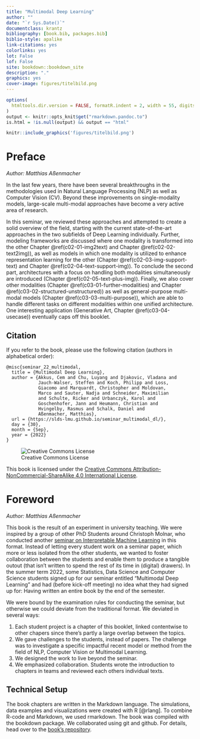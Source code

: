 ```yaml
---
title: "Multimodal Deep Learning"
author: ""
date: "`r Sys.Date()`"
documentclass: krantz
bibliography: [book.bib, packages.bib]
biblio-style: apalike
link-citations: yes
colorlinks: yes
lot: False
lof: False
site: bookdown::bookdown_site
description: "."
graphics: yes
cover-image: figures/titelbild.png
---
```


```r
options(
  htmltools.dir.version = FALSE, formatR.indent = 2, width = 55, digits = 4
)
output <- knitr::opts_knit$get("rmarkdown.pandoc.to")
is.html = !is.null(output) && output == "html"
```

 ```r
knitr::include_graphics('figures/titelbild.png')
``` 

# Preface {-}

*Author: Matthias Aßenmacher*

In the last few years, there have been several breakthroughs in the methodologies used in Natural Language Processing (NLP) as well as Computer Vision (CV). Beyond these improvements on single-modality models, large-scale multi-modal approaches have become a very active area of research.

In this seminar, we reviewed these approaches and attempted to create a solid overview of the field, starting with the current state-of-the-art approaches in the two subfields of Deep Learning individually. Further, modeling frameworks are discussed where one modality is transformed into the other Chapter \@ref(c02-01-img2text) and Chapter \@ref(c02-02-text2img)), as well as models in which one modality is utilized to enhance representation learning for the other (Chapter \@ref(c02-03-img-support-text) and Chapter \@ref(c02-04-text-support-img)). To conclude the second part, architectures with a focus on handling both modalities simultaneously are introduced (Chapter \@ref(c02-05-text-plus-img)). Finally, we also cover other modalities (Chapter \@ref(c03-01-further-modalities) and Chapter \@ref(c03-02-structured-unstructured)) as well as general-purpose multi-modal models (Chapter \@ref(c03-03-multi-purpose)), which are able to handle different tasks on different modalities within one unified architecture. One interesting application (Generative Art, Chapter \@ref(c03-04-usecase)) eventually caps off this booklet.

<!---
Cover by [\@YvonneDoinel](https://twitter.com/YvonneDoinel)
-->

## Citation {-}

If you refer to the book, please use the following citation (authors in alphabetical order):

```
@misc{seminar_22_multimodal,
  title = {Multimodal Deep Learning},
  author = {Akkus, Cem and Chu, Luyang and Djakovic, Vladana and
            Jauch-Walser, Steffen and Koch, Philipp and Loss,
            Giacomo and Marquardt, Christopher and Moldovan,
            Marco and Sauter, Nadja and Schneider, Maximilian
            and Schulte, Ricker and Urbanczyk, Karol and
            Goschenhofer, Jann and Heumann, Christian and
            Hvingelby, Rasmus and Schalk, Daniel and
            Aßenmacher, Matthias},
  url = {https://slds-lmu.github.io/seminar_multimodal_dl/},
  day = {30},
  month = {Sep},
  year = {2022}
}
```

![Creative Commons License](figures/by-nc-sa.png)

This book is licensed under the [Creative Commons Attribution-NonCommercial-ShareAlike 4.0 International License](http://creativecommons.org/licenses/by-nc-sa/4.0/).

\mainmatter

# Foreword {-}

*Author: Matthias Aßenmacher*

This book is the result of an experiment in university teaching. We were inspired by a group of other PhD Students around Christoph Molnar, who conducted another [seminar on Interpretable Machine Learning](https://compstat-lmu.github.io/iml_methods_limitations/) in this format.
Instead of letting every student work on a seminar paper, which more or less isolated from the other students, we wanted to foster collaboration between the students and enable them to produce a tangible outout (that isn't written to spend the rest of its time in (digital) drawers).
In the summer term 2022, some Statistics, Data Science and Computer Science students signed up for our seminar entitled "Multimodal Deep Learning" and had (before kick-off meeting) no idea what they had signed up for: Having written an entire book by the end of the semester.

We were bound by the examination rules for conducting the seminar, but otherwise we could deviate from the traditional format.
We deviated in several ways:

1. Each student project is a chapter of this booklet, linked contentwise to other chapers since there's partly a large overlap between the topics.
1. We gave challenges to the students, instead of papers. The challenge was to investigate a specific impactful recent model or method from the field of NLP, Computer Vision or Multimodal Learning.
1. We designed the work to live beyond the seminar.
1. We emphasized collaboration. Students wrote the introduction to chapters in teams and reviewed each others individual texts.

<!-- Technical setup -->
## Technical Setup {-}

The book chapters are written in the Markdown language.
The simulations, data examples and visualizations were created with R [@rlang].
To combine R-code and Markdown, we used rmarkdown.
The book was compiled with the bookdown package.
We collaborated using git and github.
For details, head over to the [book's repository](https://github.com/slds-lmu/seminar_multimodal_dl).


